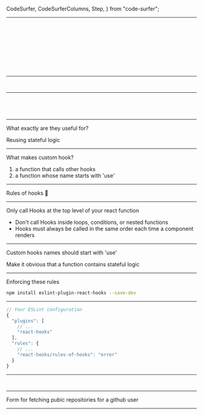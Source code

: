   CodeSurfer,
  CodeSurferColumns,
  Step,
} from "code-surfer";


---

<CodeSurfer>

```jsx file=./src/formInput.1.1.jsx
```

```diff 6:9
```

```diff 16:24
```

```diff 10:15
```

```diff 29:36
```

```diff
```

```jsx subtitle="Let's turn this into a functional component" file=./src/formInput.1.2.jsx
```

```jsx file=./src/formInput.1.3.jsx subtitle="Substitute constructor with useState"
```

```jsx file=./src/formInput.1.4.jsx subtitle="Convert class methods to functions and call the hook update function"
```

```jsx file=./src/formInput.1.5.jsx
```

</CodeSurfer>

---

<CodeSurferColumns>

<Step>

```jsx title="Class" file=./src/formInput.2.1.1.jsx
```

```jsx title="Function" file=./src/formInput.2.1.2.jsx
```

</Step>

</CodeSurferColumns>

---

<CodeSurfer>

```jsx title="Function" file=./src/formInput.3.1.jsx subtitle="Create a custom hook"
```

```jsx title="Function" file=./src/formInput.3.2.jsx subtitle="Extract hook functionality into a function"
```

```jsx title="Function" file=./src/formInput.3.3.jsx
```

```jsx title="Function" file=./src/formInput.3.4.jsx subtitle="Each call to a Hook has a completely isolated state - you can call the same custom Hook twice in a component"
```

</CodeSurfer>


---

What exactly are they useful for?

Reusing stateful logic

---

What makes custom hook?

1. a function that calls other hooks
2. a function whose name starts with 'use'

---

Rules of hooks 📏

---

Only call Hooks at the top level of your react function

- Don't call Hooks inside loops, conditions, or nested functions
- Hooks must always be called in the same order each time a component renders

---

Custom hooks names should start with 'use'

Make it obvious that a function contains stateful logic

---

Enforcing these rules

```bash
npm install eslint-plugin-react-hooks --save-dev
```

---

```js
// Your ESLint configuration
{
  "plugins": [
    // ...
    "react-hooks"
  ],
  "rules": {
    // ...
    "react-hooks/rules-of-hooks": "error"
  }
}
```

---

<CodeSurferColumns>

<Step>

```jsx title="Class" file=./src/formInput.4.1.1.jsx
```

```jsx title="Function" file=./src/formInput.4.1.2.jsx
```

</Step>

</CodeSurferColumns>

---

Form for fetching pubic repositories for a github user

---

<CodeSurfer>

```jsx file=./src/fetch.1.2.jsx subtitle="Encapsulating data fetching and associated state in a custom hook"
```

```diff 37 subtitle="A custom hook doesn't need to have a specific signature. It can take any arguments and return any values"
```

```diff 3:7
```

```diff 8:31
```

```diff 33
```

```diff 37:38,45:47
```

```diff 37,40:42
```

```diff 37,48:54
```

</CodeSurfer>
